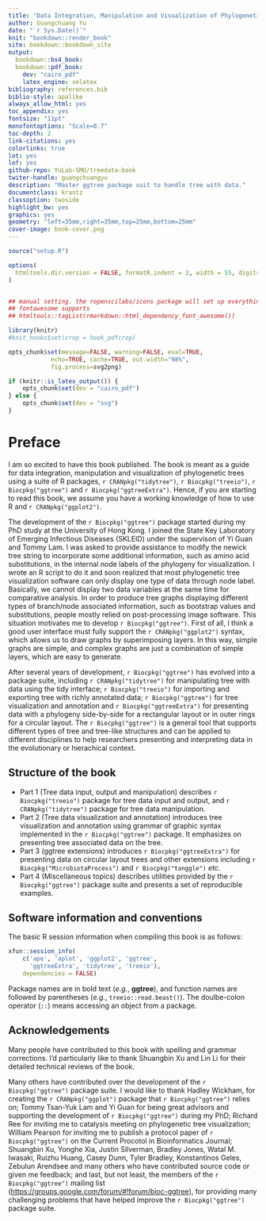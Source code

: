 ```yaml
---
title: 'Data Integration, Manipulation and Visualization of Phylogenetic Trees'
author: Guangchuang Yu
date: "`r Sys.Date()`"
knit: "bookdown::render_book"
site: bookdown::bookdown_site
output:
  bookdown::bs4_book:
  bookdown::pdf_book:
    dev: "cairo_pdf"
    latex_engine: xelatex
bibliography: references.bib
biblio-style: apalike
always_allow_html: yes
toc_appendix: yes
fontsize: "11pt"
monofontoptions: "Scale=0.7"
toc-depth: 2
link-citations: yes
colorlinks: true
lot: yes
lof: yes
github-repo: YuLab-SMU/treedata-book
twiter-handle: guangchuangyu
description: "Master ggtree package suit to handle tree with data."
documentclass: krantz
classoption: twoside
highlight_bw: yes
graphics: yes
geometry: "left=35mm,right=35mm,top=25mm,bottom=25mm"
cover-image: book-cover.png
---
```



```r
source("setup.R")

options(
  htmltools.dir.version = FALSE, formatR.indent = 2, width = 55, digits = 4
)


## manual setting. the ropenscilabs/icons package will set up everything for you.
## fontawesome supports
## htmltools::tagList(rmarkdown::html_dependency_font_awesome())

library(knitr)
#knit_hooks$set(crop = hook_pdfcrop)

opts_chunk$set(message=FALSE, warning=FALSE, eval=TRUE, 
            echo=TRUE, cache=TRUE, out.width="98%",
            fig.process=svg2png)

if (knitr::is_latex_output()) {
    opts_chunk$set(dev = "cairo_pdf")
} else {
    opts_chunk$set(dev = "svg")
}

```

<!--
# Welcome {-}

<img class="cover" src="book-cover.png" width="210" height="297" /> This is the online work-in-progress book of "Data Integration, Manipulation and Visualization of Phylogenetic Trees". This book gives your all the details of using the ggtree package suite to handle tree with data. The book is written by Guangchuang Yu.


<center>
<img src="book-cover.png" style="width:500px;border:2px solid black;"/>
</center>

-->

\newpage

# Preface {-}

I am so excited to have this book published. The book is meant as a guide for data integration, manipulation and visualization of phylogenetic trees using a suite of R packages, `r CRANpkg("tidytree")`, `r Biocpkg("treeio")`, `r Biocpkg("ggtree")` and `r Biocpkg("ggtreeExtra")`. Hence, if you are starting to read this book, we assume you have a working knowledge of how to use R and `r CRANpkg("ggplot2")`. 

The development of the `r Biocpkg("ggtree")` package started during my PhD study at the University of Hong Kong. I joined the State Key Laboratory of Emerging Infectious Diseases (SKLEID) under the supervison of Yi Guan and Tommy Lam. I was asked to provide assistance to modify the newick tree string to incorporate some additional information, such as amino acid substitutions, in the internal node labels of the phylogeny for visualization. I wrote an R script to do it and soon realized that most phylogenetic tree visualization software can only display one type of data through node label. Basically, we cannot display two data variables at the same time for comparative analysis. In order to produce tree graphs displaying different types of branch/node associated information, such as bootstrap values and substitutions, people mostly relied on post-processing image software. This situation motivates me to develop `r Biocpkg("ggtree")`. First of all, I think a good user interface must fully support the `r CRANpkg("ggplot2")` syntax, which allows us to draw graphs by superimposing layers. In this way, simple graphs are simple, and complex graphs are just a combination of simple layers, which are easy to generate. 

After several years of development, `r Biocpkg("ggtree")` has evolved into a package suite, including `r CRANpkg("tidytree")` for manipulating tree with data using the tidy interface; `r Biocpkg("treeio")` for importing and exporting tree with richly annotated data; `r Biocpkg("ggtree")` for tree visualization and annotation and `r Biocpkg("ggtreeExtra")` for presenting data with a phylogeny side-by-side for a rectangular layout or in outer rings for a circular layout. The `r Biocpkg("ggtree")` is a general tool that supports different types of tree and tree-like structures and can be applied to different disciplines to help researchers presenting and interpreting data in the evolutionary or hierachical context. 


## Structure of the book


+ Part 1 (Tree data input, output and manipulation) describes `r Biocpkg("treeio")` package for tree data input and output, and `r CRANpkg("tidytree")` package for tree data manipulation.
+ Part 2 (Tree data visualization and annotation) introduces tree visualization and annotation using grammar of graphic syntax implemented in the `r Biocpkg("ggtree")` package. It emphasizes on presenting tree associated data on the tree.
+ Part 3 (ggtree extensions) introduces `r Biocpkg("ggtreeExtra")` for presenting data on circular layout trees and other extensions including `r Biocpkg("MicrobiotaProcess")` and `r Biocpkg("tanggle")` *etc*.
+ Part 4 (Miscellaneous topics) describes utilities provided by the `r Biocpkg("ggtree")` package suite and presents a set of reproducible examples.


## Software information and conventions


The basic R session information when compiling this book is as follows:

```r
xfun::session_info(
    c('ape', 'aplot', 'ggplot2', 'ggtree', 
      'ggtreeExtra', 'tidytree', 'treeio'),
    dependencies = FALSE)
```

Package names are in bold text (*e.g.*, **ggtree**), and function names are followed by parentheses (*e.g.*, `treeio::read.beast()`). The doulbe-colon operator (`::`) means accessing an object from a package. 


## Acknowledgements {-}

Many people have contributed to this book with spelling and grammar corrections. I'd particularly like to thank Shuangbin Xu and Lin Li for their detailed technical reviews of the book. 

Many others have contributed over the development of the `r Biocpkg("ggtree")` package suite. I would like to thank Hadley Wickham, for creating the `r CRANpkg("ggplot")` package that `r Biocpkg("ggtree")` relies on; Tommy Tsan-Yuk Lam and Yi Guan for being great advisors and supporting the development of `r Biocpkg("ggtree")` during my PhD; Richard Ree for inviting me to catalysis meeting on phylogenetic tree visualization; William Pearson for inviting me to publish a protocol paper of `r Biocpkg("ggtree")` on the Current Procotol in Bioinformatics Journal; Shuangbin Xu, Yonghe Xia, Justin Silverman, Bradley Jones, Watal M. Iwasaki, Ruizhu Huang, Casey Dunn, Tyler Bradley, Konstantinos Geles, Zebulun Arendsee and many others who have contributed source code or given me feedback; and last, but not least, the members of the `r Biocpkg("ggtree")` mailing list (<https://groups.google.com/forum/#!forum/bioc-ggtree>), for providing many challenging problems that have helped improve the `r Biocpkg("ggtree")` package suite. 


